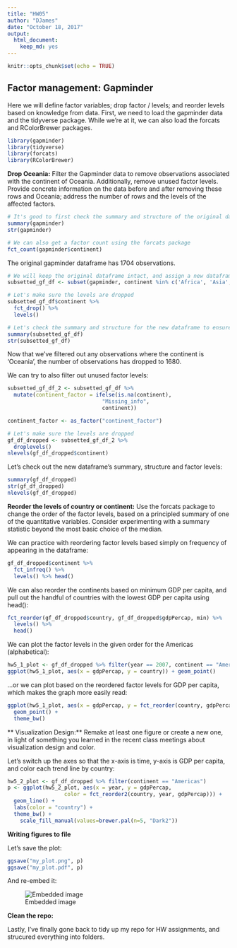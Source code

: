 ```yaml
---
title: "HW05"
author: "DJames"
date: "October 18, 2017"
output: 
  html_document: 
    keep_md: yes
---
```


```r
knitr::opts_chunk$set(echo = TRUE)
```

## Factor management: Gapminder

Here we will define factor variables; drop factor / levels; and reorder levels based on knowledge from data. First, we need to load the gapminder data and the tidyverse package. While we're at it, we can also load the forcats and RColorBrewer packages.
```r
library(gapminder)
library(tidyverse)
library(forcats)
library(RColorBrewer)
```


**Drop Oceania:** Filter the Gapminder data to remove observations associated with the continent of Oceania. Additionally, remove unused factor levels. Provide concrete information on the data before and after removing these rows and Oceania; address the number of rows and the levels of the affected factors.
```r
# It's good to first check the summary and structure of the original dataset
summary(gapminder)
str(gapminder)

# We can also get a factor count using the forcats package
fct_count(gapminder$continent)
```

The original gapminder dataframe has 1704 observations.

```r
# We will keep the original dataframe intact, and assign a new dataframe to the object "subsetted_gf_df" where we filter out any observations where the continent = Oceania
subsetted_gf_df <- subset(gapminder, continent %in% c('Africa', 'Asia', 'Americas', 'Europe'))

# Let's make sure the levels are dropped
subsetted_gf_df$continent %>%
  fct_drop() %>%
  levels()

# Let's check the summary and structure for the new dataframe to ensure there are no longer observations for Oceania
summary(subsetted_gf_df)
str(subsetted_gf_df)
```

Now that we've filtered out any observations where the continent is 'Oceania', the number of observations has dropped to 1680. 

We can try to also filter out unused factor levels:

```r
subsetted_gf_df_2 <- subsetted_gf_df %>% 
  mutate(continent_factor = ifelse(is.na(continent),
                              "Missing_info",
                              continent))

continent_factor <- as_factor("continent_factor")

# Let's make sure the levels are dropped
gf_df_dropped <- subsetted_gf_df_2 %>% 
  droplevels()
nlevels(gf_df_dropped$continent)
```

Let's check out the new dataframe's summary, structure and factor levels:

```r
summary(gf_df_dropped)
str(gf_df_dropped)
nlevels(gf_df_dropped)
```

**Reorder the levels of country or continent:** Use the forcats package to change the order of the factor levels, based on a principled summary of one of the quantitative variables. Consider experimenting with a summary statistic beyond the most basic choice of the median.

We can practice with reordering factor levels based simply on frequency of appearing in the dataframe:
```r
gf_df_dropped$continent %>% 
  fct_infreq() %>%
  levels() %>% head()
```

We can also reorder the continents based on minimum GDP per capita, and pull out the handful of countries with the lowest GDP per capita using head():
```r
fct_reorder(gf_df_dropped$country, gf_df_dropped$gdpPercap, min) %>% 
  levels() %>% 
  head()
```

We can plot the factor levels in the given order for the Americas (alphabetical):

```r
hw5_1_plot <- gf_df_dropped %>% filter(year == 2007, continent == "Americas")
ggplot(hw5_1_plot, aes(x = gdpPercap, y = country)) + geom_point()
```

...or we can plot based on the reordered factor levels for GDP per capita, which makes the graph more easily read:

```r
ggplot(hw5_1_plot, aes(x = gdpPercap, y = fct_reorder(country, gdpPercap))) +
  geom_point() +
  theme_bw()
```

** Visualization Design:** Remake at least one figure or create a new one, in light of something you learned in the recent class meetings about visualization design and color.

Let's switch up the axes so that the x-axis is time, y-axis is GDP per capita, and color each trend line by country:

```r
hw5_2_plot <- gf_df_dropped %>% filter(continent == "Americas")
p <- ggplot(hw5_2_plot, aes(x = year, y = gdpPercap,
                  color = fct_reorder2(country, year, gdpPercap))) +
  geom_line() +
  labs(color = "country") +
  theme_bw() +
    scale_fill_manual(values=brewer.pal(n=5, "Dark2"))
```

**Writing figures to file**

Let's save the plot:

```r
ggsave("my_plot.png", p)
ggsave("my_plot.pdf", p)
```

And re-embed it:


![Embedded image](C:\\Users\\Dana\\Documents\\UBC\\2017 courses Term 1\\STAT 545A\\HW\\HW05\\STAT545_HWs_James_Dana\\my_plot.png)

**Clean the repo:**

Lastly, I've finally gone back to tidy up my repo for HW assignments, and strucured everything into folders.